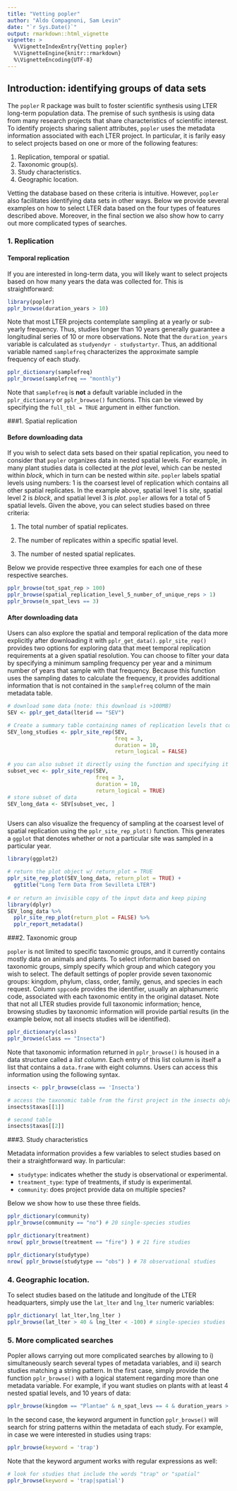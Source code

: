 ```yaml
---
title: "Vetting popler"
author: "Aldo Compagnoni, Sam Levin"
date: "`r Sys.Date()`"
output: rmarkdown::html_vignette
vignette: >
  %\VignetteIndexEntry{Vetting popler}
  %\VignetteEngine{knitr::rmarkdown}
  %\VignetteEncoding{UTF-8}
---
```


## Introduction: identifying groups of data sets

The `popler` R package was built to foster scientific synthesis using LTER long-term population data. The premise of such synthesis is using data from many research projects that share characteristics of scientific interest. To identify projects sharing salient attributes, `popler` uses the metadata information associated with each LTER project. In particular, it is farily easy to select projects based on one or more of the following features:

 1. Replication, temporal or spatial.
 2. Taxonomic group(s).
 3. Study characteristics. 
 4. Geographic location.

Vetting the database based on these criteria is intuitive. However, `popler` also facilitates identifying data sets in other ways. Below we provide several examples on how to select LTER data based on the four types of features described above. Moreover, in the final section we also show how to carry out more complicated types of searches.

### 1. Replication
#### Temporal replication

If you are interested in long-term data, you will likely want to select projects based on how many years the data was collected for. This is straightforward: 

```r

library(popler)
pplr_browse(duration_years > 10)

```

Note that most LTER projects contemplate sampling at a yearly or sub-yearly frequency. Thus, studies longer than 10 years generally guarantee a longitudinal series of 10 or more observations. Note that the `duration_years` variable is calculated as `studyendyr - studystartyr`. Thus, an additional variable named `samplefreq` characterizes the approximate sample frequency of each study. 

```r

pplr_dictionary(samplefreq)
pplr_browse(samplefreq == "monthly")

```

Note that `samplefreq` is **not** a default variable included in the `pplr_dictionary` or `pplr_browse()` functions. This can be viewed by specifying the `full_tbl = TRUE` argument in either function.

###1. Spatial replication

#### Before downloading data

If you wish to select data sets based on their spatial replication, you need to consider that `popler` organizes data in nested spatial levels. For example, in many plant studies data is collected at the *plot* level, which can be nested within *block*, which in turn can be nested within *site*. `popler` labels spatial levels using numbers: 1 is the coarsest level of replication which contains all other spatial replicates. In the example above, spatial level 1 is *site*, spatial level 2 is *block*, and spatial level 3 is *plot*. `popler` allows for a total of 5 spatial levels. Given the above, you can select studies based on three criteria:

 1. The total number of spatial replicates.
 
 2. The number of replicates within a specific spatial level.
 
 3. The number of nested spatial replicates.

Below we provide respective three examples for each one of these respective searches.

```r
pplr_browse(tot_spat_rep > 100)
pplr_browse(spatial_replication_level_5_number_of_unique_reps > 1)
pplr_browse(n_spat_levs == 3)
```

#### After downloading data

Users can also explore the spatial and temporal replication of the data more explicitly after downloading it with `pplr_get_data()`. `pplr_site_rep()` provides two options for exploring data that meet temporal replication requirements at a given spatial resolution. You can choose to filter your data by specifying a minimum sampling frequency per year and a minimum number of years that sample with that frequency. Because this function uses the sampling dates to calculate the frequency, it provides additional information that is not contained in the `samplefreq` column of the main metadata table.


```r
# download some data (note: this download is >100MB)
SEV <- pplr_get_data(lterid == "SEV")

# Create a summary table containing names of replication levels that contain 3 samples per year for 10 years from the Sevilleta LTER. 
SEV_long_studies <- pplr_site_rep(SEV, 
                                  freq = 3, 
                                  duration = 10, 
                                  return_logical = FALSE)

# you can also subset it directly using the function and specifying it to return a logical vector
subset_vec <- pplr_site_rep(SEV,
                            freq = 3,
                            duration = 10,
                            return_logical = TRUE)
# store subset of data
SEV_long_data <- SEV[subset_vec, ]



```


Users can also visualize the frequency of sampling at the coarsest level of spatial replication using the `pplr_site_rep_plot()` function. This generates a `ggplot` that denotes whether or not a particular site was sampled in a particular year.

```r

library(ggplot2)

# return the plot object w/ return_plot = TRUE
pplr_site_rep_plot(SEV_long_data, return_plot = TRUE) +
  ggtitle("Long Term Data from Sevilleta LTER")
  
# or return an invisible copy of the input data and keep piping
library(dplyr)
SEV_long_data %>%
  pplr_site_rep_plot(return_plot = FALSE) %>%
  pplr_report_metadata()

```


###2. Taxonomic group

`popler` is not limited to specific taxonomic groups, and it currently contains mostly data on animals and plants. To select information based on taxonomic groups, simply specify which group and which category you wish to select. The default settings of popler provide seven taxonomic groups: kingdom, phylum, class, order, family, genus, and species in each request. Column `sppcode` provides the identifier, usually an alphanumeric code, associated with each taxonomic entity in the original dataset.
Note that not all LTER studies provide full taxonomic information; hence, browsing studies by taxonomic information will provide partial results (in the example below, not all insects studies will be identified).

```r
pplr_dictionary(class)
pplr_browse(class == "Insecta")
```

Note that taxonomic information returned in `pplr_browse()` is housed in a data structure called a _list column_. Each entry of this list column is itself a list that contains a `data.frame` with eight columns. Users can access this information using the following syntax.

```r

insects <- pplr_browse(class == 'Insecta')

# access the taxonomic table from the first project in the insects object
insects$taxas[[1]]

# second table
insects$taxas[[2]]

```


###3. Study characteristics

Metadata information provides a few variables to select studies based on their a straightforward way. In particular:

 - `studytype`: indicates whether the study is observational or experimental. 
 - `treatment_type`: type of treatments, if study is experimental.
 - `community`: does project provide data on multiple species?

Below we show
how to use these three fields. 

```r
pplr_dictionary(community)
pplr_browse(community == "no") # 20 single-species studies

pplr_dictionary(treatment)
nrow( pplr_browse(treatment == "fire") ) # 21 fire studies

pplr_dictionary(studytype)
nrow( pplr_browse(studytype == "obs") ) # 78 observational studies
```

### 4. Geographic location.

To select studies based on the latitude and longitude of the LTER headquarters, simply use the `lat_lter` and `lng_lter` numeric variables: 

```r
pplr_dictionary( lat_lter,lng_lter )
pplr_browse(lat_lter > 40 & lng_lter < -100) # single-species studies
```

### 5. More complicated searches

Popler allows carrying out more complicated searches by allowing to i)  simultaneously search several types of metadata variables, and ii) search studies matching a string pattern. In the first case, simply provide the function `pplr_browse()` with a logical statement regarding more than one metadata variable. For example, if you want studies on plants with at least 4 nested spatial levels, and 10 years of data:

```r

pplr_browse(kingdom == "Plantae" & n_spat_levs == 4 & duration_years > 10)

```

In the second case, the keyword argument in function `pplr_browse()` will search for string patterns within the metadata of each study. For example, in case we were interested in studies using traps:

```r

pplr_browse(keyword = 'trap')

```

Note that the keyword argument works with regular expressions as well:

```r

# look for studies that include the words "trap" or "spatial"
pplr_browse(keyword = 'trap|spatial')

```
